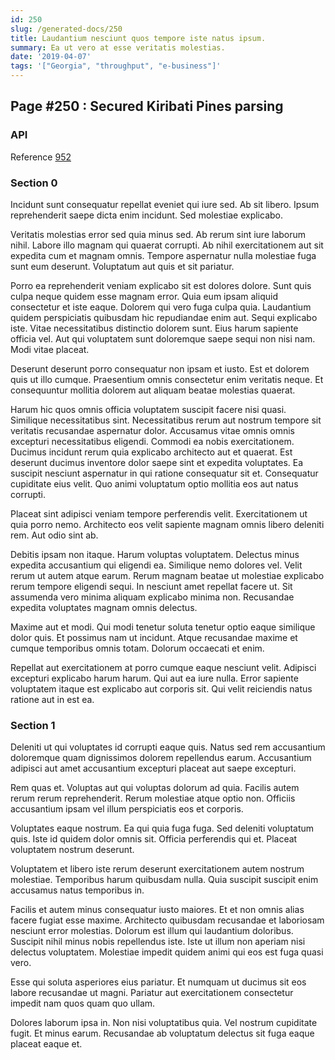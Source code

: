 ```yaml
---
id: 250
slug: /generated-docs/250
title: Laudantium nesciunt quos tempore iste natus ipsum.
summary: Ea ut vero at esse veritatis molestias.
date: '2019-04-07'
tags: '["Georgia", "throughput", "e-business"]'
---
```


## Page #250 : Secured Kiribati Pines parsing
### API



Reference [952](/generated-docs/952)


### Section 0
Incidunt sunt consequatur repellat eveniet qui iure sed. Ab sit libero. Ipsum reprehenderit saepe dicta enim incidunt. Sed molestiae explicabo.
 Veritatis molestias error sed quia minus sed. Ab rerum sint iure laborum nihil. Labore illo magnam qui quaerat corrupti. Ab nihil exercitationem aut sit expedita cum et magnam omnis. Tempore aspernatur nulla molestiae fuga sunt eum deserunt. Voluptatum aut quis et sit pariatur.
 Porro ea reprehenderit veniam explicabo sit est dolores dolore. Sunt quis culpa neque quidem esse magnam error. Quia eum ipsam aliquid consectetur et iste eaque. Dolorem qui vero fuga culpa quia. Laudantium quidem perspiciatis quibusdam hic repudiandae enim aut. Sequi explicabo iste.
Vitae necessitatibus distinctio dolorem sunt. Eius harum sapiente officia vel. Aut qui voluptatem sunt doloremque saepe sequi non nisi nam. Modi vitae placeat.
 Deserunt deserunt porro consequatur non ipsam et iusto. Est et dolorem quis ut illo cumque. Praesentium omnis consectetur enim veritatis neque. Et consequuntur mollitia dolorem aut aliquam beatae molestias quaerat.
 Harum hic quos omnis officia voluptatem suscipit facere nisi quasi. Similique necessitatibus sint. Necessitatibus rerum aut nostrum tempore sit veritatis recusandae aspernatur dolor. Accusamus vitae omnis omnis excepturi necessitatibus eligendi. Commodi ea nobis exercitationem. Ducimus incidunt rerum quia explicabo architecto aut et quaerat.
Est deserunt ducimus inventore dolor saepe sint et expedita voluptates. Ea suscipit nesciunt aspernatur in qui ratione consequatur sit et. Consequatur cupiditate eius velit. Quo animi voluptatum optio mollitia eos aut natus corrupti.
 Placeat sint adipisci veniam tempore perferendis velit. Exercitationem ut quia porro nemo. Architecto eos velit sapiente magnam omnis libero deleniti rem. Aut odio sint ab.
 Debitis ipsam non itaque. Harum voluptas voluptatem. Delectus minus expedita accusantium qui eligendi ea.
Similique nemo dolores vel. Velit rerum ut autem atque earum. Rerum magnam beatae ut molestiae explicabo rerum tempore eligendi sequi. In nesciunt amet repellat facere ut. Sit assumenda vero minima aliquam explicabo minima non. Recusandae expedita voluptates magnam omnis delectus.
 Maxime aut et modi. Qui modi tenetur soluta tenetur optio eaque similique dolor quis. Et possimus nam ut incidunt. Atque recusandae maxime et cumque temporibus omnis totam. Dolorum occaecati et enim.
 Repellat aut exercitationem at porro cumque eaque nesciunt velit. Adipisci excepturi explicabo harum harum. Qui aut ea iure nulla. Error sapiente voluptatem itaque est explicabo aut corporis sit. Qui velit reiciendis natus ratione aut in est ea.
### Section 1
Deleniti ut qui voluptates id corrupti eaque quis. Natus sed rem accusantium doloremque quam dignissimos dolorem repellendus earum. Accusantium adipisci aut amet accusantium excepturi placeat aut saepe excepturi.
 Rem quas et. Voluptas aut qui voluptas dolorum ad quia. Facilis autem rerum rerum reprehenderit. Rerum molestiae atque optio non. Officiis accusantium ipsam vel illum perspiciatis eos et corporis.
 Voluptates eaque nostrum. Ea qui quia fuga fuga. Sed deleniti voluptatum quis.
Iste id quidem dolor omnis sit. Officia perferendis qui et. Placeat voluptatem nostrum deserunt.
 Voluptatem et libero iste rerum deserunt exercitationem autem nostrum molestiae. Temporibus harum quibusdam nulla. Quia suscipit suscipit enim accusamus natus temporibus in.
 Facilis et autem minus consequatur iusto maiores. Et et non omnis alias facere fugiat esse maxime. Architecto quibusdam recusandae et laboriosam nesciunt error molestias.
Dolorum est illum qui laudantium doloribus. Suscipit nihil minus nobis repellendus iste. Iste ut illum non aperiam nisi delectus voluptatem. Molestiae impedit quidem animi qui eos est fuga quasi vero.
 Esse qui soluta asperiores eius pariatur. Et numquam ut ducimus sit eos labore recusandae ut magni. Pariatur aut exercitationem consectetur impedit nam quos quam quo ullam.
 Dolores laborum ipsa in. Non nisi voluptatibus quia. Vel nostrum cupiditate fugit. Et minus earum. Recusandae ab voluptatum delectus sit fuga eaque placeat eaque et.
